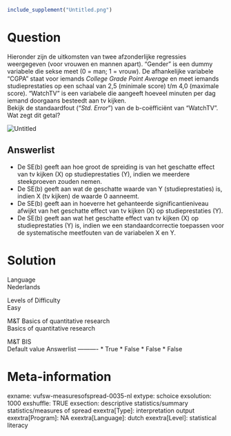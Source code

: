 ```{r, echo = FALSE, results = "hide"}
include_supplement("Untitled.png")
```

Question
========
Hieronder zijn de uitkomsten van twee afzonderlijke regressies
weergegeven (voor vrouwen en mannen apart). “Gender” is een dummy
variabele die sekse meet (0 = man; 1 = vrouw). De afhankelijke variabele
“CGPA” staat voor iemands *College Grade Point Average* en meet iemands
studieprestaties op een schaal van 2,5 (minimale score) t/m 4,0
(maximale score). “WatchTV” is een variabele die aangeeft hoeveel
minuten per dag iemand doorgaans besteedt aan tv kijken.  
Bekijk de standaardfout ("*Std. Error*") van de b-coëfficiënt van
"WatchTV". Wat zegt dit getal?  
  
<img src="Untitled.png" class="fr-fic fr-dii enlargeimage tvcss_2"
alt="Untitled" />

Answerlist
----------
* De SE(b) geeft aan hoe groot de spreiding is van het geschatte effect
  van tv kijken (X) op studieprestaties (Y), indien we meerdere
  steekproeven zouden nemen.
* De SE(b) geeft aan wat de geschatte waarde van Y (studieprestaties) is,
  indien X (tv kijken) de waarde 0 aanneemt.
* De SE(b) geeft aan in hoeverre het gehanteerde significantieniveau
  afwijkt van het geschatte effect van tv kijken (X) op studieprestaties
  (Y).
* De SE(b) geeft aan wat het geschatte effect van tv kijken (X) op
  studieprestaties (Y) is, indien we een standaardcorrectie toepassen voor
  de systematische meetfouten van de variabelen X en Y.

Solution
========











Language  
Nederlands

Levels of Difficulty  
Easy

M&T Basics of quantitative research  
Basics of quantitative research

M&T BIS  
Default value
Answerlist
----------
* True
* False
* False
* False

Meta-information
================
exname: vufsw-measuresofspread-0035-nl
extype: schoice
exsolution: 1000
exshuffle: TRUE
exsection: descriptive statistics/summary statistics/measures of spread
exextra[Type]: interpretation output
exextra[Program]: NA
exextra[Language]: dutch
exextra[Level]: statistical literacy

